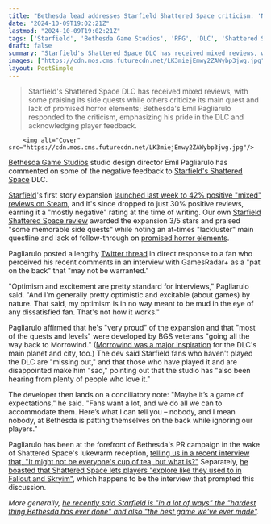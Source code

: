 ```yaml
---
title: "Bethesda lead addresses Starfield Shattered Space criticism: 'Nobody, and I mean nobody, at Bethesda is patting themselves on the back while ignoring our players'"
date: "2024-10-09T19:02:21Z"
lastmod: "2024-10-09T19:02:21Z"
tags: ['Starfield', 'Bethesda Game Studios', 'RPG', 'DLC', 'Shattered Space', 'Morrowind', 'Fallout', 'Skyrim', 'PC', 'Xbox', 'Game Review', 'Gaming Industry']
draft: false
summary: "Starfield's Shattered Space DLC has received mixed reviews, with some praising its side quests while others criticize its main quest and lack of promised horror elements; Bethesda's Emil Pagliarulo responded to the criticism, emphasizing his pride in the DLC and acknowledging player feedback."
images: ["https://cdn.mos.cms.futurecdn.net/LK3miejEmwy2ZAWybp3jwg.jpg"]
layout: PostSimple
---
```

> Starfield's Shattered Space DLC has received mixed reviews, with some praising its side quests while others criticize its main quest and lack of promised horror elements; Bethesda's Emil Pagliarulo responded to the criticism, emphasizing his pride in the DLC and acknowledging player feedback.


        <img alt="Cover" src="https://cdn.mos.cms.futurecdn.net/LK3miejEmwy2ZAWybp3jwg.jpg"/>
        
[Bethesda Game Studios](https://www.gamesradar.com/tag/bethesda-game-studios/) studio design director Emil Pagliarulo has commented on some of the negative feedback to [Starfield's Shattered Space](https://www.gamesradar.com/games/rpg/starfield-shattered-space/) DLC.

[Starfield](https://www.gamesradar.com/starfield-guide/)'s first story expansion [launched last week to 42% positive "mixed" reviews on Steam](https://www.gamesradar.com/games/rpg/starfields-first-story-expansion-shattered-space-launches-to-42-positive-mixed-reviews-on-steam/), and it's since dropped to just 30% positive reviews, earning it a "mostly negative" rating at the time of writing. Our own [Starfield Shattered Space review](https://www.gamesradar.com/games/rpg/starfield-shattered-space-review/) awarded the expansion 3/5 stars and praised "some memorable side quests" while noting an at-times "lackluster" main questline and lack of follow-through on [promised horror elements](https://www.gamesradar.com/games/rpg/starfield-shattered-space-will-lean-into-mystery-and-horror-in-a-hand-crafted-world-because-bethesda-wants-to-remind-us-that-space-is-scary/).

Pagliarulo posted a lengthy [Twitter thread](https://x.com/Dezinuh/status/1843657966702207366) in direct response to a fan who perceived his recent comments in an interview with GamesRadar+ as a "pat on the back" that "may not be warranted."

"Optimism and excitement are pretty standard for interviews," Pagliarulo said. "And I'm generally pretty optimistic and excitable (about games) by nature. That said, my optimism is in no way meant to be mud in the eye of any dissatisfied fan. That's not how it works."

Pagliarulo affirmed that he's "very proud" of the expansion and that "most of the quests and levels" were developed by BGS veterans "going all the way back to Morrowind." ([Morrowind was a major inspiration](https://www.gamesradar.com/games/rpg/starfield-and-bethesda-lead-says-morrowind-and-its-themes-and-overall-vibe-were-a-big-inspiration-for-the-shattered-space-dlcs-main-planet-and-city/) for the DLC's main planet and city, too.) The dev said Starfield fans who haven't played the DLC are "missing out," and that those who have played it and are disappointed make him "sad," pointing out that the studio has "also been hearing from plenty of people who love it."

The developer then lands on a conciliatory note: "Maybe it’s a game of expectations," he said. "Fans want a lot, and we do all we can to accommodate them. Here’s what I can tell you – nobody, and I mean nobody, at Bethesda is patting themselves on the back while ignoring our players."

Pagliarulo has been at the forefront of Bethesda's PR campaign in the wake of Shattered Space's lukewarm reception, [telling us in a recent interview that, "It might not be everyone's cup of tea, but what is?"](https://www.gamesradar.com/games/rpg/it-might-not-be-everyones-cup-of-tea-but-what-is-as-starfield-shattered-space-launches-bethesda-reflects-on-the-importance-of-players-speaking-their-mind/) Separately, [he boasted that Shattered Space lets players "explore like they used to in Fallout and Skryim"](https://www.gamesradar.com/games/rpg/players-can-explore-like-they-used-to-in-fallout-and-skyrim-how-shattered-space-brings-the-bespoke-goodness-of-past-bethesda-rpgs-to-starfield/), which happens to be the interview that prompted this discussion.

*More generally, *[<em>he recently said Starfield is "in a lot of ways" the "hardest thing Bethesda has ever done" and also "the best game we've ever made"</em>](https://www.gamesradar.com/games/rpg/starfield-design-lead-says-the-space-rpg-is-in-a-lot-of-ways-the-hardest-thing-bethesda-has-ever-done-and-also-the-best-game-weve-ever-made/)*.*
        